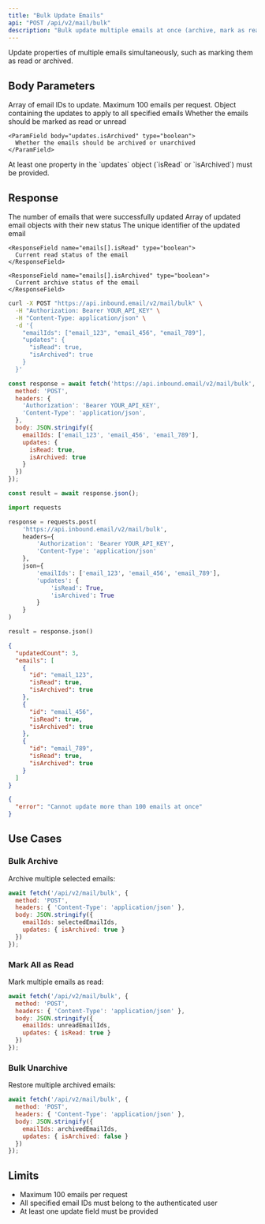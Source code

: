 ```yaml
---
title: "Bulk Update Emails"
api: "POST /api/v2/mail/bulk"
description: "Bulk update multiple emails at once (archive, mark as read, etc.)"
---
```


Update properties of multiple emails simultaneously, such as marking them as read or archived.

## Body Parameters

<ParamField body="emailIds" type="string[]" required>
  Array of email IDs to update. Maximum 100 emails per request.
</ParamField>

<ParamField body="updates" type="object" required>
  Object containing the updates to apply to all specified emails
  
  <Expandable title="Updates object properties">
    <ParamField body="updates.isRead" type="boolean">
      Whether the emails should be marked as read or unread
    </ParamField>
    
    <ParamField body="updates.isArchived" type="boolean">
      Whether the emails should be archived or unarchived
    </ParamField>
  </Expandable>
</ParamField>

<Note>
At least one property in the `updates` object (`isRead` or `isArchived`) must be provided.
</Note>

## Response

<ResponseField name="updatedCount" type="number">
  The number of emails that were successfully updated
</ResponseField>

<ResponseField name="emails" type="array">
  Array of updated email objects with their new status
  
  <Expandable title="Email object properties">
    <ResponseField name="emails[].id" type="string">
      The unique identifier of the updated email
    </ResponseField>
    
    <ResponseField name="emails[].isRead" type="boolean">
      Current read status of the email
    </ResponseField>
    
    <ResponseField name="emails[].isArchived" type="boolean">
      Current archive status of the email
    </ResponseField>
  </Expandable>
</ResponseField>

<RequestExample>

```bash cURL
curl -X POST "https://api.inbound.email/v2/mail/bulk" \
  -H "Authorization: Bearer YOUR_API_KEY" \
  -H "Content-Type: application/json" \
  -d '{
    "emailIds": ["email_123", "email_456", "email_789"],
    "updates": {
      "isRead": true,
      "isArchived": true
    }
  }'
```

```javascript Node.js
const response = await fetch('https://api.inbound.email/v2/mail/bulk', {
  method: 'POST',
  headers: {
    'Authorization': 'Bearer YOUR_API_KEY',
    'Content-Type': 'application/json',
  },
  body: JSON.stringify({
    emailIds: ['email_123', 'email_456', 'email_789'],
    updates: {
      isRead: true,
      isArchived: true
    }
  })
});

const result = await response.json();
```

```python Python
import requests

response = requests.post(
    'https://api.inbound.email/v2/mail/bulk',
    headers={
        'Authorization': 'Bearer YOUR_API_KEY',
        'Content-Type': 'application/json'
    },
    json={
        'emailIds': ['email_123', 'email_456', 'email_789'],
        'updates': {
            'isRead': True,
            'isArchived': True
        }
    }
)

result = response.json()
```

</RequestExample>

<ResponseExample>

```json Success
{
  "updatedCount": 3,
  "emails": [
    {
      "id": "email_123",
      "isRead": true,
      "isArchived": true
    },
    {
      "id": "email_456", 
      "isRead": true,
      "isArchived": true
    },
    {
      "id": "email_789",
      "isRead": true,
      "isArchived": true
    }
  ]
}
```

```json Error
{
  "error": "Cannot update more than 100 emails at once"
}
```

</ResponseExample>

## Use Cases

### Bulk Archive
Archive multiple selected emails:

```javascript
await fetch('/api/v2/mail/bulk', {
  method: 'POST',
  headers: { 'Content-Type': 'application/json' },
  body: JSON.stringify({
    emailIds: selectedEmailIds,
    updates: { isArchived: true }
  })
});
```

### Mark All as Read
Mark multiple emails as read:

```javascript
await fetch('/api/v2/mail/bulk', {
  method: 'POST',
  headers: { 'Content-Type': 'application/json' },
  body: JSON.stringify({
    emailIds: unreadEmailIds,
    updates: { isRead: true }
  })
});
```

### Bulk Unarchive
Restore multiple archived emails:

```javascript
await fetch('/api/v2/mail/bulk', {
  method: 'POST',
  headers: { 'Content-Type': 'application/json' },
  body: JSON.stringify({
    emailIds: archivedEmailIds,
    updates: { isArchived: false }
  })
});
```

## Limits

- Maximum 100 emails per request
- All specified email IDs must belong to the authenticated user
- At least one update field must be provided 